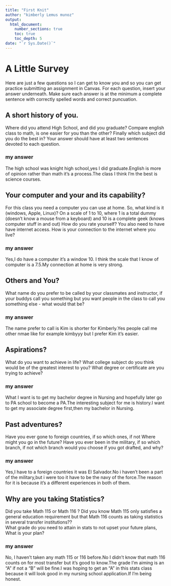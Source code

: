 ```yaml
---
title: "First Knit"
author: "kimberly Lemus munoz"
output: 
  html_document:
    number_sections: true
    toc: true
    toc_depth: 5
date: "`r Sys.Date()`"   
---
```


# A Little Survey

Here are just a few questions so I can get to know you and so you can get practice submitting an assignment in Canvas.  For each question, insert your answer underneath. Make sure each answer is at the minimum a complete sentence with correctly spelled words and correct puncuation. 

## A short history of you.  
Where did you attend High School, and did you graduate? Compare english class to math, is one easier for you than the other? Finally which subject did you do the best in? Your answer should have at least two sentences devoted to each question.  
  
### my answer
The high school was knight high school,yes I did graduate.English is more of opinion rather than math it's a process.The class I think I'm the best is science courses.

  

     


## Your computer and your and its capability?  
 For this class  you need a computer you can use at home.  So, what kind is it (windows, Apple, Linux)?  On a scale of 1 to 10, where 1 is a total dummy (doesn't know a mouse from a keyboard) and 10 is a complete geek (knows computer stuff in and out) How do you rate yourself?  You also need to have have internet access. How is your connection to the internet where you live?

### my answer
Yes,I do have a computer it's a window 10. I think the scale that I know of computer  is a 7.5.My connection at home is very strong.

  
   

## Others and You?   
What name do you prefer to be called by your classmates and instructor, if your buddys call you something but you want people in the class to call you something else - what would that be? 

### my answer 
The name prefer to call is Kim is shorter for Kimberly.Yes people call me other nmae like for example kimbyyy but I prefer Kim it's easier.
  
   
 




## Aspirations?   
What do you want to achieve in life?  What college subject do you think would be of the greatest interest to you? What degree or certificate are you trying to achieve?

### my answer     
 What I want is to get my bachelor degree in Nursing and hopefully later go to PA school to become a PA.The interesting subject for me is history.I want to get my  associate degree first,then my bachelor in Nursing.
   
 




## Past adventures?  
Have you ever gone to foreign countries, if so which ones, if not Where might you go in the future?  Have you ever been in the military, if so which branch, if not which branch would you choose if you got drafted, and why?

### my answer     
Yes,I have to a foreign countries it was El Salvador.No i haven't been a part of the military,but i were too it have to be the navy of the force.The reason for it is because it's a different experiences in both of them.
   
  




## Why are you taking Statistics?  
Did you take Math 115 or Math 116 ?  Did you know Math 115 only satisfies a general education requirement but that Math 116 counts as taking statistics in several transfer institutions??  
What grade do you need to attain in stats to not upset your future plans, What is your plan?  
 

### my answer     
No, I haven't taken any math 115 or 116 before.No I didn't know that math 116 counts on for most transfer but it's good to know.The grade I'm aiming is an "A" if not a "B" will be fine.I was hoping to get an "A" in this stats class because it will look good in my nursing school application.If I'm being honest.
   
 






  




